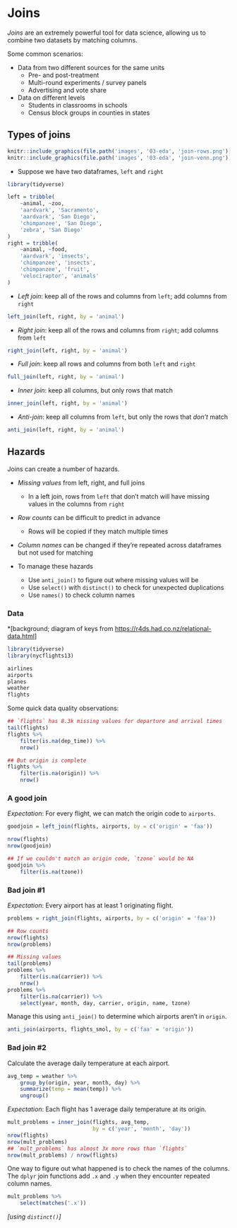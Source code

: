 # Joins #

*Joins* are an extremely powerful tool for data science, allowing us to combine two datasets by matching columns.  

Some common scenarios: 

- Data from two different sources for the same units
    - Pre- and post-treatment
    - Multi-round experiments / survey panels
    - Advertising and vote share

- Data on different levels
    - Students in classrooms in schools
    - Census block groups in counties in states


## Types of joins ##

```r
knitr::include_graphics(file.path('images', '03-eda', 'join-rows.png'))
knitr::include_graphics(file.path('images', '03-eda', 'join-venn.png'))
```

- Suppose we have two dataframes, `left` and `right`
```r
library(tidyverse)

left = tribble(
    ~animal, ~zoo,
    'aardvark', 'Sacramento', 
    'aardvark', 'San Diego',
    'chimpanzee', 'San Diego',
    'zebra', 'San Diego'
)
right = tribble(
    ~animal, ~food, 
    'aardvark', 'insects', 
    'chimpanzee', 'insects', 
    'chimpanzee', 'fruit', 
    'velociraptor', 'animals'
)
```


- *Left join*: keep all of the rows and columns from `left`; add columns from `right`
```r
left_join(left, right, by = 'animal')
```

- *Right join*: keep all of the rows and columns from `right`; add columns from `left`
```r
right_join(left, right, by = 'animal')
```

- *Full join*: keep all rows and columns from both `left` and `right`
```r
full_join(left, right, by = 'animal')
```

- *Inner join*: keep all columns, but only rows that match
```r
inner_join(left, right, by = 'animal')
```

- *Anti-join*: keep all columns from `left`, but only the rows that *don't* match
```r
anti_join(left, right, by = 'animal')
```


## Hazards ##

Joins can create a number of hazards. 

- *Missing values* from left, right, and full joins
    - In a left join, rows from `left` that don't match will have missing values in the columns from `right`
- *Row counts* can be difficult to predict in advance
    - Rows will be copied if they match multiple times
- *Column names* can be changed if they're repeated across dataframes but not used for matching

- To manage these hazards
    - Use `anti_join()` to figure out where missing values will be
    - Use `select()` with `distinct()` to check for unexpected duplications
    - Use `names()` to check column names
    
### Data ###

*[background; diagram of keys from <https://r4ds.had.co.nz/relational-data.html>]

```r
library(tidyverse)
library(nycflights13)

airlines
airports
planes
weather
flights
```

Some quick data quality observations:
```r
## `flights` has 8.3k missing values for departure and arrival times
tail(flights)
flights %>% 
    filter(is.na(dep_time)) %>% 
    nrow()

## But origin is complete
flights %>% 
    filter(is.na(origin)) %>% 
    nrow()
```

### A good join ###

*Expectation*:  For every flight, we can match the origin code to `airports`. 

```r
goodjoin = left_join(flights, airports, by = c('origin' = 'faa'))

nrow(flights)
nrow(goodjoin)

## If we couldn't match an origin code, `tzone` would be NA
goodjoin %>% 
    filter(is.na(tzone))
```

### Bad join #1 ###

*Expectation*: Every airport has at least 1 originating flight. 

```r
problems = right_join(flights, airports, by = c('origin' = 'faa'))

## Row counts
nrow(flights)
nrow(problems)

## Missing values
tail(problems)
problems %>% 
    filter(is.na(carrier)) %>% 
    nrow()
problems %>% 
    filter(is.na(carrier)) %>% 
    select(year, month, day, carrier, origin, name, tzone)
```

Manage this using `anti_join()` to determine which airports aren't in `origin`. 

```r
anti_join(airports, flights_smol, by = c('faa' = 'origin'))
```


### Bad join #2 ###

Calculate the average daily temperature at each airport. 

```r
avg_temp = weather %>% 
    group_by(origin, year, month, day) %>% 
    summarize(temp = mean(temp)) %>% 
    ungroup()
```

*Expectation*: Each flight has 1 average daily temperature at its origin. 

```r
mult_problems = inner_join(flights, avg_temp, 
                           by = c('year', 'month', 'day'))
nrow(flights)
nrow(mult_problems)
## `mult_problems` has almost 3x more rows than `flights`
nrow(mult_problems) / nrow(flights)
```

One way to figure out what happened is to check the names of the columns.  The `dplyr` join functions add `.x` and `.y` when they encounter repeated column names.  

```r
mult_problems %>% 
    select(matches('.x'))
```

*[using `distinct()`]*
